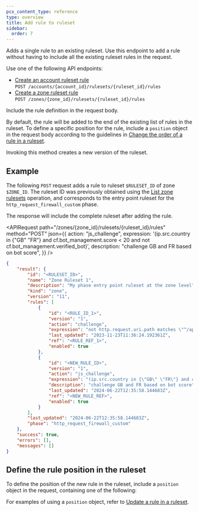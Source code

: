 ```yaml
---
pcx_content_type: reference
type: overview
title: Add rule to ruleset
sidebar:
  order: 7
---
```



Adds a single rule to an existing ruleset. Use this endpoint to add a rule without having to include all the existing ruleset rules in the request.

Use one of the following API endpoints:

- [Create an account ruleset rule](/api/resources/rulesets/subresources/rules/methods/create/)<br/>
  `POST /accounts/{account_id}/rulesets/{ruleset_id}/rules`
- [Create a zone ruleset rule](/api/resources/rulesets/subresources/rules/methods/create/)<br/>
  `POST /zones/{zone_id}/rulesets/{ruleset_id}/rules`

Include the rule definition in the request body.

By default, the rule will be added to the end of the existing list of rules in the ruleset. To define a specific position for the rule, include a `position` object in the request body according to the guidelines in [Change the order of a rule in a ruleset](/ruleset-engine/rulesets-api/update-rule/#change-the-order-of-a-rule-in-a-ruleset).

Invoking this method creates a new version of the ruleset.

## Example

The following `POST` request adds a rule to ruleset `$RULESET_ID` of zone `$ZONE_ID`. The ruleset ID was previously obtained using the [List zone rulesets](/api/resources/rulesets/methods/list/) operation, and corresponds to the entry point ruleset for the `http_request_firewall_custom` phase.

The response will include the complete ruleset after adding the rule.

<APIRequest
	path="/zones/{zone_id}/rulesets/{ruleset_id}/rules"
	method="POST"
	json={{
		action: "js_challenge",
		expression:
			'(ip.src.country in {"GB" "FR"} and cf.bot_management.score < 20 and not cf.bot_management.verified_bot)',
		description: "challenge GB and FR based on bot score",
	}}
/>

```json output
{
	"result": {
		"id": "<RULESET_ID>",
		"name": "Zone Ruleset 1",
		"description": "My phase entry point ruleset at the zone level",
		"kind": "zone",
		"version": "11",
		"rules": [
			{
				"id": "<RULE_ID_1>",
				"version": "1",
				"action": "challenge",
				"expression": "not http.request.uri.path matches \"^/api/.*$\"",
				"last_updated": "2023-11-23T11:36:24.192361Z",
				"ref": "<RULE_REF_1>",
				"enabled": true
			},
			{
				"id": "<NEW_RULE_ID>",
				"version": "1",
				"action": "js_challenge",
				"expression": "(ip.src.country in {\"GB\" \"FR\"} and cf.bot_management.score < 20 and not cf.bot_management.verified_bot)",
				"description": "challenge GB and FR based on bot score",
				"last_updated": "2024-06-22T12:35:58.144683Z",
				"ref": "<NEW_RULE_REF>",
				"enabled": true
			}
		],
		"last_updated": "2024-06-22T12:35:58.144683Z",
		"phase": "http_request_firewall_custom"
	},
	"success": true,
	"errors": [],
	"messages": []
}
```

## Define the rule position in the ruleset

To define the position of the new rule in the ruleset, include a `position` object in the request, containing one of the following:

<Render file="rule-position-values" />

For examples of using a `position` object, refer to [Update a rule in a ruleset](/ruleset-engine/rulesets-api/update-rule/#examples).

